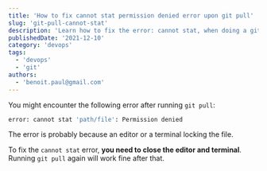 ```yaml
---
title: 'How to fix cannot stat permission denied error upon git pull'
slug: 'git-pull-cannot-stat'
description: 'Learn how to fix the error: cannot stat, when doing a git pull '
publishedDate: '2021-12-10'
category: 'devops'
tags:
  - 'devops'
  - 'git'
authors:
  - 'benoit.paul@gmail.com'
---
```


You might encounter the following error after running `git pull`:

```bash
error: cannot stat 'path/file': Permission denied
```

The error is probably because an editor or a terminal locking the file.

To fix the `cannot stat` error, **you need to close the editor and terminal**. Running `git pull` again will work fine after that.

